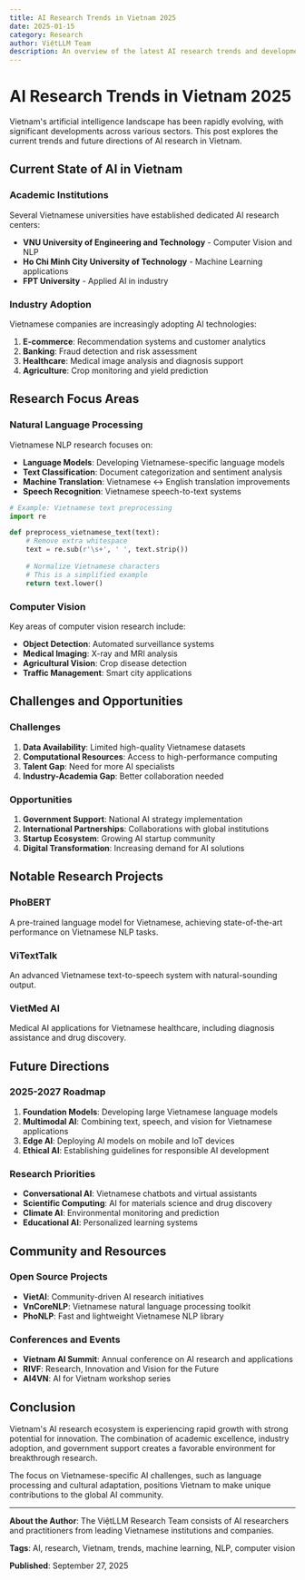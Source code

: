 ```yaml
---
title: AI Research Trends in Vietnam 2025
date: 2025-01-15
category: Research
author: ViệtLLM Team
description: An overview of the latest AI research trends and developments in Vietnam's tech scene
---
```


# AI Research Trends in Vietnam 2025

Vietnam's artificial intelligence landscape has been rapidly evolving, with significant developments across various sectors. This post explores the current trends and future directions of AI research in Vietnam.

## Current State of AI in Vietnam

### Academic Institutions

Several Vietnamese universities have established dedicated AI research centers:

- **VNU University of Engineering and Technology** - Computer Vision and NLP
- **Ho Chi Minh City University of Technology** - Machine Learning applications
- **FPT University** - Applied AI in industry

### Industry Adoption

Vietnamese companies are increasingly adopting AI technologies:

1. **E-commerce**: Recommendation systems and customer analytics
2. **Banking**: Fraud detection and risk assessment  
3. **Healthcare**: Medical image analysis and diagnosis support
4. **Agriculture**: Crop monitoring and yield prediction

## Research Focus Areas

### Natural Language Processing

Vietnamese NLP research focuses on:

- **Language Models**: Developing Vietnamese-specific language models
- **Text Classification**: Document categorization and sentiment analysis
- **Machine Translation**: Vietnamese ↔ English translation improvements
- **Speech Recognition**: Vietnamese speech-to-text systems

```python
# Example: Vietnamese text preprocessing
import re

def preprocess_vietnamese_text(text):
    # Remove extra whitespace
    text = re.sub(r'\s+', ' ', text.strip())
    
    # Normalize Vietnamese characters
    # This is a simplified example
    return text.lower()
```

### Computer Vision

Key areas of computer vision research include:

- **Object Detection**: Automated surveillance systems
- **Medical Imaging**: X-ray and MRI analysis
- **Agricultural Vision**: Crop disease detection
- **Traffic Management**: Smart city applications

## Challenges and Opportunities

### Challenges

1. **Data Availability**: Limited high-quality Vietnamese datasets
2. **Computational Resources**: Access to high-performance computing
3. **Talent Gap**: Need for more AI specialists
4. **Industry-Academia Gap**: Better collaboration needed

### Opportunities

1. **Government Support**: National AI strategy implementation
2. **International Partnerships**: Collaborations with global institutions
3. **Startup Ecosystem**: Growing AI startup community
4. **Digital Transformation**: Increasing demand for AI solutions

## Notable Research Projects

### PhoBERT
A pre-trained language model for Vietnamese, achieving state-of-the-art performance on Vietnamese NLP tasks.

### ViTextTalk
An advanced Vietnamese text-to-speech system with natural-sounding output.

### VietMed AI
Medical AI applications for Vietnamese healthcare, including diagnosis assistance and drug discovery.

## Future Directions

### 2025-2027 Roadmap

1. **Foundation Models**: Developing large Vietnamese language models
2. **Multimodal AI**: Combining text, speech, and vision for Vietnamese applications
3. **Edge AI**: Deploying AI models on mobile and IoT devices
4. **Ethical AI**: Establishing guidelines for responsible AI development

### Research Priorities

- **Conversational AI**: Vietnamese chatbots and virtual assistants
- **Scientific Computing**: AI for materials science and drug discovery
- **Climate AI**: Environmental monitoring and prediction
- **Educational AI**: Personalized learning systems

## Community and Resources

### Open Source Projects

- **VietAI**: Community-driven AI research initiatives
- **VnCoreNLP**: Vietnamese natural language processing toolkit
- **PhoNLP**: Fast and lightweight Vietnamese NLP library

### Conferences and Events

- **Vietnam AI Summit**: Annual conference on AI research and applications
- **RIVF**: Research, Innovation and Vision for the Future
- **AI4VN**: AI for Vietnam workshop series

## Conclusion

Vietnam's AI research ecosystem is experiencing rapid growth with strong potential for innovation. The combination of academic excellence, industry adoption, and government support creates a favorable environment for breakthrough research.

The focus on Vietnamese-specific AI challenges, such as language processing and cultural adaptation, positions Vietnam to make unique contributions to the global AI community.

---

**About the Author**: The ViệtLLM Research Team consists of AI researchers and practitioners from leading Vietnamese institutions and companies.

**Tags**: AI, research, Vietnam, trends, machine learning, NLP, computer vision

**Published**: September 27, 2025